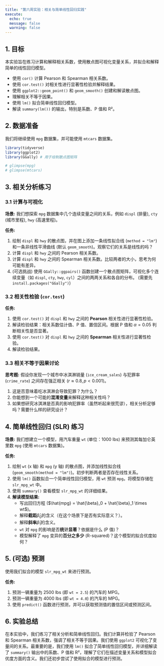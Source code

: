 ```yaml
---
title: "第六周实验：相关与简单线性回归实践"
execute:
  echo: true
  message: false
  warning: false
---
```


## 1. 目标

本实验旨在练习计算和解释相关系数，使用散点图可视化变量关系，并拟合和解释简单的线性回归模型。

-   使用 `cor()` 计算 Pearson 和 Spearman 相关系数。
-   使用 `cor.test()` 对相关性进行显著性检验并解释结果。
-   使用 `ggplot2::geom_point()` 和 `geom_smooth()` 创建和解读散点图。
-   理解相关不等于因果。
-   使用 `lm()` 拟合简单线性回归模型。
-   解读 `summary(lm())` 的输出，特别是系数、P 值和 R²。

## 2. 数据准备

我们将继续使用 `mpg` 数据集，并可能使用 `mtcars` 数据集。

```r
library(tidyverse)
library(ggplot2)
library(GGally) # 用于绘制散点图矩阵

# glimpse(mpg)
# glimpse(mtcars)
```

## 3. 相关分析练习

### 3.1 计算与可视化

**场景:** 我们想探索 `mpg` 数据集中几个连续变量之间的关系，例如 `displ` (排量), `cty` (城市里程), `hwy` (高速里程)。

**任务:** 

1. 绘制 `displ` 和 `hwy` 的散点图，并在图上添加一条线性拟合线 (`method = "lm"`) 和一条非线性平滑曲线 (默认 `geom_smooth`)。观察它们的关系是线性的吗？
2. 计算 `displ` 和 `hwy` 之间的 Pearson 相关系数。
3. 计算 `displ` 和 `hwy` 之间的 Spearman 相关系数。比较两者的大小，思考为何可能有差异。
4. (可选挑战) 使用 `GGally::ggpairs()` 函数创建一个散点图矩阵，可视化多个连续变量（如 `displ`, `cty`, `hwy`, `cyl`）之间的两两关系和各自的分布。 (需要先 `install.packages("GGally")`)


### 3.2 相关性检验 (`cor.test`)

**任务:** 

1. 使用 `cor.test()` 对 `displ` 和 `hwy` 之间的 **Pearson** 相关性进行显著性检验。
2. 解读检验结果：相关系数估计值、P 值、置信区间。根据 P 值和 $\alpha = 0.05$ 判断相关性是否显著。
3. 使用 `cor.test()` 对 `displ` 和 `hwy` 之间的 **Spearman** 相关性进行显著性检验。
4. 解读检验结果。



### 3.3 相关不等于因果讨论

**思考题:** 假设你发现一个城市中冰淇淋销量 (`ice_cream_sales`) 与犯罪率 (`crime_rate`) 之间存在强正相关 ($r \approx 0.8, p < 0.001$)。 

1. 这是否意味着吃冰淇淋会导致犯罪？为什么？
2. 你能想到一个可能的**混淆变量**来解释这种相关性吗？
3. 如果想研究冰淇淋是否真的影响犯罪率（虽然听起来很荒谬），相关分析足够吗？需要什么样的研究设计？

## 4. 简单线性回归 (SLR) 练习

**场景:** 我们想建立一个模型，用汽车重量 `wt` (单位：1000 lbs) 来预测其每加仑英里数 `mpg` (使用 `mtcars` 数据集)。

**任务:**

1. 绘制 `wt` (x 轴) 和 `mpg` (y 轴) 的散点图，并添加线性拟合线 (`geom_smooth(method = "lm")`)。初步判断两者是否存在线性关系。 
2. 使用 `lm()` 函数拟合一个简单线性回归模型，用 `wt` 预测 `mpg`。将模型存储在 `slr_mpg_wt` 中。 
3. 使用 `summary()` 查看模型 `slr_mpg_wt` 的详细结果。 
4. **解读模型结果:** 
    - 写出回归方程 ($\hat{mpg} = \hat{\beta}_0 + \hat{\beta}_1 \times wt$)。 
    - 解释**截距**$\hat{\beta}_0$的含义（在这个场景下是否有实际意义？）。 
    - 解释**斜率**$\hat{\beta}_1$的含义。 
    - `wt` 对 `mpg` 的影响是否**统计显著**？依据是什么 (P 值)？ 
    - 模型解释了 `mpg` 变异的**百分之多少** (R-squared)？这个模型的拟合优度如何？


## 5. (可选) 预测

使用我们拟合的模型 `slr_mpg_wt` 来进行预测。

**任务:**

1. 预测一辆重量为 2500 lbs (即 `wt = 2.5`) 的汽车的 MPG。
2. 预测一辆重量为 4000 lbs (即 `wt = 4.0`) 的汽车的 MPG。
3. 使用 `predict()` 函数进行预测，并可以获取预测值的置信区间或预测区间。


## 6. 实验总结

在本实验中，我们练习了相关分析和简单线性回归。我们计算并检验了 Pearson 和 Spearman 相关系数，强调了相关不等于因果。我们使用 `ggplot2` 可视化了变量间的关系。最重要的是，我们使用 `lm()` 拟合了简单线性回归模型，并详细解读了 `summary()` 输出中的系数、P 值和 R²，理解了它们在描述变量关系和模型拟合优度方面的含义。我们还初步尝试了使用拟合的模型进行预测。
